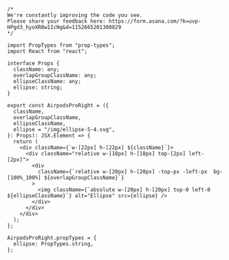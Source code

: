 ```tsx
/*
We're constantly improving the code you see. 
Please share your feedback here: https://form.asana.com/?k=uvp-HPgd3_hyoXRBw1IcNg&d=1152665201300829
*/

import PropTypes from "prop-types";
import React from "react";

interface Props {
  className: any;
  overlapGroupClassName: any;
  ellipseClassName: any;
  ellipse: string;
}

export const AirpodsProRight = ({
  className,
  overlapGroupClassName,
  ellipseClassName,
  ellipse = "/img/ellipse-5-4.svg",
}: Props): JSX.Element => {
  return (
    <div className={`w-[22px] h-[22px] ${className}`}>
      <div className="relative w-[18px] h-[18px] top-[2px] left-[2px]">
        <div
          className={`relative w-[20px] h-[20px] -top-px -left-px  bg-[100%_100%] ${overlapGroupClassName}`}
        >
          <img className={`absolute w-[20px] h-[20px] top-0 left-0 ${ellipseClassName}`} alt="Ellipse" src={ellipse} />
        </div>
      </div>
    </div>
  );
};

AirpodsProRight.propTypes = {
  ellipse: PropTypes.string,
};

```